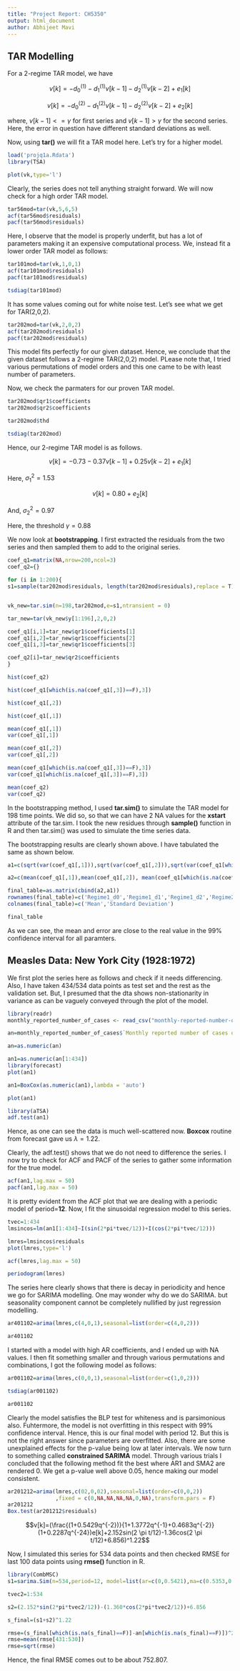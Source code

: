 ---
title: "Project Report: CH5350"
output: html_document
author: Abhijeet Mavi
---


## TAR Modelling

For a 2-regime TAR model, we have

$$v[k]=-d_0^{(1)}-d_1^{(1)} v[k-1]-d_2^{(1)}v[k-2] +e_1[k]$$

$$v[k]=-d_0^{(2)}-d_1^{(2)} v[k-1]-d_2^{(2)}v[k-2] +e_2[k]$$

where, $v[k-1]<=\gamma$ for first series and $v[k-1]>\gamma$ for the second series. Here, the error in question have different standard deviations as well.

Now, using **tar()** we will fit a TAR model here. Let's try for a higher model.

```{r}
load('projq1a.Rdata')
library(TSA)

plot(vk,type='l')

```
Clearly, the series does not tell anything straight forward. We will now check for a high order TAR model.

```{r}
tar56mod=tar(vk,5,6,5)
acf(tar56mod$residuals)
pacf(tar56mod$residuals)

```

Here, I observe that the model is properly underfit, but has a lot of parameters making it an expensive computational process. We, instead fit a lower order TAR model as follows:

```{r}
tar101mod=tar(vk,1,0,1)
acf(tar101mod$residuals)
pacf(tar101mod$residuals)

tsdiag(tar101mod)
```

It has some values coming out for white noise test. Let's see what we get for TAR(2,0,2).

```{r}
tar202mod=tar(vk,2,0,2)
acf(tar202mod$residuals)
pacf(tar202mod$residuals)
```

This model fits perfectly for our given dataset. Hence, we conclude that the given dataset follows a 2-regime TAR(2,0,2) model. PLease note that, I tried various permutations of model orders and this one came to be with least number of parameters.

Now, we check the parmaters for our proven TAR model.

```{r}
tar202mod$qr1$coefficients
tar202mod$qr2$coefficients

tar202mod$thd

tsdiag(tar202mod)
```

Hence, our 2-regime TAR model is as follows. 

$$v[k]=-0.73-0.37v[k-1]+0.25v[k-2]+e_1[k]$$

Here, $\sigma^2_1 = 1.53$

$$v[k]=0.80 + e_2[k]$$


And, $\sigma^2_2=0.97$

Here, the threshold $\gamma = 0.88$

We now look at **bootstrapping**. I first extracted the residuals from the two series and then sampled them to add to the original series.


```{r}

coef_q1=matrix(NA,nrow=200,ncol=3)
coef_q2={}

for (i in 1:200){
s1=sample(tar202mod$residuals, length(tar202mod$residuals),replace = T)


vk_new=tar.sim(n=198,tar202mod,e=s1,ntransient = 0)

tar_new=tar(vk_new$y[1:196],2,0,2)

coef_q1[i,1]=tar_new$qr1$coefficients[1]
coef_q1[i,2]=tar_new$qr1$coefficients[2]
coef_q1[i,3]=tar_new$qr1$coefficients[3]

coef_q2[i]=tar_new$qr2$coefficients
}

hist(coef_q2)

hist(coef_q1[which(is.na(coef_q1[,3])==F),3])

hist(coef_q1[,2])

hist(coef_q1[,1])

mean(coef_q1[,1])
var(coef_q1[,1])

mean(coef_q1[,2])
var(coef_q1[,2])

mean(coef_q1[which(is.na(coef_q1[,3])==F),3])
var(coef_q1[which(is.na(coef_q1[,3])==F),3])

mean(coef_q2)
var(coef_q2)
```

In the bootstrapping method, I used **tar.sim()** to simulate the TAR model for 198 time points. We did so, so that we can have 2 NA values for the **xstart** attribute of the tar.sim. I took the new residues through **sample()** function in R and then tar.sim() was used to simulate the time series data.

The bootstrapping results are clearly shown above. I have tabulated the same as shown below.

``` {r}
a1=c(sqrt(var(coef_q1[,1])),sqrt(var(coef_q1[,2])),sqrt(var(coef_q1[which(is.na(coef_q1[,3])==F),3])),sqrt(var(coef_q2)))

a2=c(mean(coef_q1[,1]),mean(coef_q1[,2]), mean(coef_q1[which(is.na(coef_q1[,3])==F),3]),mean(coef_q2))

final_table=as.matrix(cbind(a2,a1))
rownames(final_table)=c('Regime1_d0','Regime1_d1','Regime1_d2','Regime2_d0')
colnames(final_table)=c('Mean','Standard Deviation')

final_table

```

As we can see, the mean and error are close to the real value in the $99\%$ confidence interval for all paramters.

## Measles Data: New York City (1928:1972)

We first plot the series here as follows and check if it needs differencing. Also, I have taken 434/534 data points as test set and the rest as the validation set. But, I presumed that the dta shows non-stationarity in variance as can be vaguely conveyed through the plot of the model.

```{r}
library(readr)
monthly_reported_number_of_cases <- read_csv("monthly-reported-number-of-cases.csv")

an=monthly_reported_number_of_cases$`Monthly reported number of cases of measles, New York city, 1928-1972`

an=as.numeric(an)

an1=as.numeric(an[1:434])
library(forecast)
plot(an1)

an1=BoxCox(as.numeric(an1),lambda = 'auto')

plot(an1)

library(aTSA)
adf.test(an1)


```

Hence, as one can see the data is much well-scattered now. **Boxcox** routine from forecast gave us $\lambda = 1.22$.

Clearly, the adf.test() shows that we do not need to difference the series. I now try to check for ACF and PACF of the series to gather some information for the true model.


```{r}

acf(an1,lag.max = 50)
pacf(an1,lag.max = 50)

```

It is pretty evident from the ACF plot that we are dealing with a periodic model of period=**12**. Now, I fit the sinusoidal regression model to this series. 

```{r}
tvec=1:434
lmsincos=lm(an1[1:434]~I(sin(2*pi*tvec/12))+I(cos(2*pi*tvec/12)))

lmres=lmsincos$residuals
plot(lmres,type='l')

acf(lmres,lag.max = 50)

periodogram(lmres)

```

The series here clearly shows that there is decay in periodicity and hence we go for SARIMA modelling. One may wonder why do we do SARIMA. but seasonality component cannot be completely nullified by just regression modelling.

```{r}

ar401102=arima(lmres,c(4,0,1),seasonal=list(order=c(4,0,2)))

ar401102
```

I started with a model with high AR coefficients, and I ended up with NA values. I then fit something smaller and through various permutations and combinations, I got the following model as follows:

```{r}
ar001102=arima(lmres,c(0,0,1),seasonal=list(order=c(1,0,2)))

tsdiag(ar001102)

ar001102

```

Clearly the model satisfies the BLP test for whiteness and is parsimonious also. Fuhtermore, the model is not overfitting in this respect with $99\%$ confidence interval. Hence, this is our final model with period 12. But this is not the right answer since parameters are overfitted. Also, there are some unexplained effects for the p-value being low at later intervals. We now turn to something called **constrained SARIMA** model. Through various trials I concluded that the following method fit the best where AR1 and SMA2 are rendered 0. We get a p-value well above 0.05, hence making our model consistent.

```{r}

ar201212=arima(lmres,c(02,0,02),seasonal=list(order=c(0,0,2))
               ,fixed = c(0,NA,NA,NA,NA,0,NA),transform.pars = F)
ar201212
Box.test(ar201212$residuals)
```

$$v[k]=(\frac{(1+0.5429q^{-2})}{1+1.3772q^{-1}+0.4683q^{-2}}(1+0.2287q^{-24})e[k]+2.152sin(2 \pi t/12)-1.36cos(2 \pi t/12)+6.856)^1.22$$


Now, I simulated this series for 534 data points and then checked RMSE for last 100 data points using **rmse()** function in R. 






```{r}
library(CombMSC)
s1=sarima.Sim(n=534,period=12, model=list(ar=c(0,0.5421),ma=c(0.5353,0.2816)),seasonal=list(ma=c(0.8621,0)))

tvec2=1:534

s2=(2.152*sin(2*pi*tvec2/12))-(1.360*cos(2*pi*tvec2/12))+6.856

s_final=(s1+s2)^1.22

rmse=(s_final[which(is.na(s_final)==F)]-an[which(is.na(s_final)==F)])^2
rmse=mean(rmse[431:530])
rmse=sqrt(rmse)

```


Hence, the final RMSE comes out to be about 752.807.








